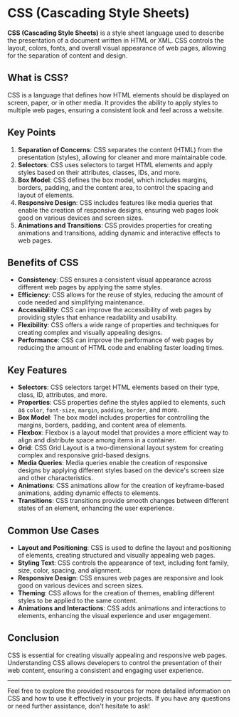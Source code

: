 # CSS (Cascading Style Sheets)

**CSS (Cascading Style Sheets)** is a style sheet language used to describe the presentation of a document written in HTML or XML. CSS controls the layout, colors, fonts, and overall visual appearance of web pages, allowing for the separation of content and design.

## What is CSS?

CSS is a language that defines how HTML elements should be displayed on screen, paper, or in other media. It provides the ability to apply styles to multiple web pages, ensuring a consistent look and feel across a website.

## Key Points

1. **Separation of Concerns**: CSS separates the content (HTML) from the presentation (styles), allowing for cleaner and more maintainable code.
2. **Selectors**: CSS uses selectors to target HTML elements and apply styles based on their attributes, classes, IDs, and more.
3. **Box Model**: CSS defines the box model, which includes margins, borders, padding, and the content area, to control the spacing and layout of elements.
4. **Responsive Design**: CSS includes features like media queries that enable the creation of responsive designs, ensuring web pages look good on various devices and screen sizes.
5. **Animations and Transitions**: CSS provides properties for creating animations and transitions, adding dynamic and interactive effects to web pages.

## Benefits of CSS

- **Consistency**: CSS ensures a consistent visual appearance across different web pages by applying the same styles.
- **Efficiency**: CSS allows for the reuse of styles, reducing the amount of code needed and simplifying maintenance.
- **Accessibility**: CSS can improve the accessibility of web pages by providing styles that enhance readability and usability.
- **Flexibility**: CSS offers a wide range of properties and techniques for creating complex and visually appealing designs.
- **Performance**: CSS can improve the performance of web pages by reducing the amount of HTML code and enabling faster loading times.

## Key Features

- **Selectors**: CSS selectors target HTML elements based on their type, class, ID, attributes, and more.
- **Properties**: CSS properties define the styles applied to elements, such as `color`, `font-size`, `margin`, `padding`, `border`, and more.
- **Box Model**: The box model includes properties for controlling the margins, borders, padding, and content area of elements.
- **Flexbox**: Flexbox is a layout model that provides a more efficient way to align and distribute space among items in a container.
- **Grid**: CSS Grid Layout is a two-dimensional layout system for creating complex and responsive grid-based designs.
- **Media Queries**: Media queries enable the creation of responsive designs by applying different styles based on the device's screen size and other characteristics.
- **Animations**: CSS animations allow for the creation of keyframe-based animations, adding dynamic effects to elements.
- **Transitions**: CSS transitions provide smooth changes between different states of an element, enhancing the user experience.

## Common Use Cases

- **Layout and Positioning**: CSS is used to define the layout and positioning of elements, creating structured and visually appealing web pages.
- **Styling Text**: CSS controls the appearance of text, including font family, size, color, spacing, and alignment.
- **Responsive Design**: CSS ensures web pages are responsive and look good on various devices and screen sizes.
- **Theming**: CSS allows for the creation of themes, enabling different styles to be applied to the same content.
- **Animations and Interactions**: CSS adds animations and interactions to elements, enhancing the visual experience and user engagement.

## Conclusion

CSS is essential for creating visually appealing and responsive web pages. Understanding CSS allows developers to control the presentation of their web content, ensuring a consistent and engaging user experience.

---

Feel free to explore the provided resources for more detailed information on CSS and how to use it effectively in your projects. If you have any questions or need further assistance, don't hesitate to ask!
